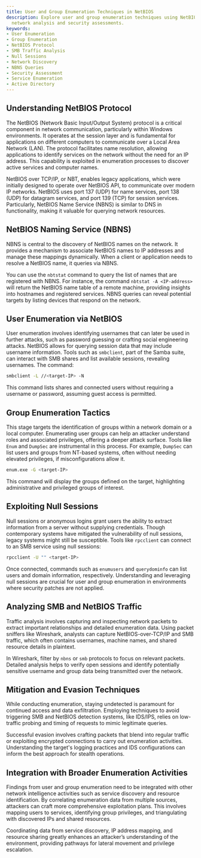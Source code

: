 ```yaml
---
title: User and Group Enumeration Techniques in NetBIOS
description: Explore user and group enumeration techniques using NetBIOS for effective
  network analysis and security assessments.
keywords:
- User Enumeration
- Group Enumeration
- NetBIOS Protocol
- SMB Traffic Analysis
- Null Sessions
- Network Discovery
- NBNS Queries
- Security Assessment
- Service Enumeration
- Active Directory
---
```


## Understanding NetBIOS Protocol

The NetBIOS (Network Basic Input/Output System) protocol is a critical component in network communication, particularly within Windows environments. It operates at the session layer and is fundamental for applications on different computers to communicate over a Local Area Network (LAN). The protocol facilitates name resolution, allowing applications to identify services on the network without the need for an IP address. This capability is exploited in enumeration processes to discover active services and computer names.

NetBIOS over TCP/IP, or NBT, enables legacy applications, which were initially designed to operate over NetBIOS API, to communicate over modern IP networks. NetBIOS uses port 137 (UDP) for name services, port 138 (UDP) for datagram services, and port 139 (TCP) for session services. Particularly, NetBIOS Name Service (NBNS) is similar to DNS in functionality, making it valuable for querying network resources.

## NetBIOS Naming Service (NBNS)

NBNS is central to the discovery of NetBIOS names on the network. It provides a mechanism to associate NetBIOS names to IP addresses and manage these mappings dynamically. When a client or application needs to resolve a NetBIOS name, it queries via NBNS.

You can use the `nbtstat` command to query the list of names that are registered with NBNS. For instance, the command `nbtstat -A <IP-address>` will return the NetBIOS name table of a remote machine, providing insights into hostnames and registered services. NBNS queries can reveal potential targets by listing devices that respond on the network.

## User Enumeration via NetBIOS

User enumeration involves identifying usernames that can later be used in further attacks, such as password guessing or crafting social engineering attacks. NetBIOS allows for querying session data that may include username information. Tools such as `smbclient`, part of the Samba suite, can interact with SMB shares and list available sessions, revealing usernames. The command:

```bash
smbclient -L //<target-IP> -N
```

This command lists shares and connected users without requiring a username or password, assuming guest access is permitted.

## Group Enumeration Tactics

This stage targets the identification of groups within a network domain or a local computer. Enumerating user groups can help an attacker understand roles and associated privileges, offering a deeper attack surface. Tools like `Enum` and `DumpSec` are instrumental in this process. For example, `DumpSec` can list users and groups from NT-based systems, often without needing elevated privileges, if misconfigurations allow it.

```bash
enum.exe -G <target-IP>
```

This command will display the groups defined on the target, highlighting administrative and privileged groups of interest.

## Exploiting Null Sessions

Null sessions or anonymous logins grant users the ability to extract information from a server without supplying credentials. Though contemporary systems have mitigated the vulnerability of null sessions, legacy systems might still be susceptible. Tools like `rpcclient` can connect to an SMB service using null sessions:

```bash
rpcclient -U "" <target-IP>
```

Once connected, commands such as `enumusers` and `querydominfo` can list users and domain information, respectively. Understanding and leveraging null sessions are crucial for user and group enumeration in environments where security patches are not applied.

## Analyzing SMB and NetBIOS Traffic

Traffic analysis involves capturing and inspecting network packets to extract important relationships and detailed enumeration data. Using packet sniffers like Wireshark, analysts can capture NetBIOS-over-TCP/IP and SMB traffic, which often contains usernames, machine names, and shared resource details in plaintext.

In Wireshark, filter by `nbns` or `smb` protocols to focus on relevant packets. Detailed analysis helps to verify open sessions and identify potentially sensitive username and group data being transmitted over the network.

## Mitigation and Evasion Techniques

While conducting enumeration, staying undetected is paramount for continued access and data exfiltration. Employing techniques to avoid triggering SMB and NetBIOS detection systems, like IDS/IPS, relies on low-traffic probing and timing of requests to mimic legitimate queries.

Successful evasion involves crafting packets that blend into regular traffic or exploiting encrypted connections to carry out enumeration activities. Understanding the target's logging practices and IDS configurations can inform the best approach for stealth operations.

## Integration with Broader Enumeration Activities

Findings from user and group enumeration need to be integrated with other network intelligence activities such as service discovery and resource identification. By correlating enumeration data from multiple sources, attackers can craft more comprehensive exploitation plans. This involves mapping users to services, identifying group privileges, and triangulating with discovered IPs and shared resources.

Coordinating data from service discovery, IP address mapping, and resource sharing greatly enhances an attacker’s understanding of the environment, providing pathways for lateral movement and privilege escalation.